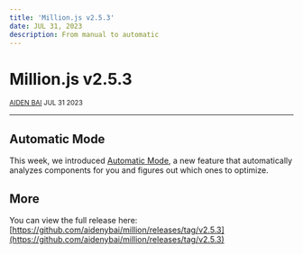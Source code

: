 ```yaml
---
title: 'Million.js v2.5.3'
date: JUL 31, 2023
description: From manual to automatic
---
```




<div className="flex flex-col items-center gap-4">

# Million.js v2.5.3

  <small>[AIDEN BAI](https://aidenybai.com) JUL 31 2023</small>
</div>

---

<Bounties />

## Automatic Mode

This week, we introduced [Automatic Mode](/docs/automatic), a new feature that automatically analyzes components for you and figures out which ones to optimize.

<Tweet id="1685710432122593280" />

## More

You can view the full release here: [https://github.com/aidenybai/million/releases/tag/v2.5.3](https://github.com/aidenybai/million/releases/tag/v2.5.3)

